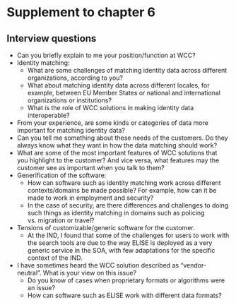 # Supplement to chapter 6

## Interview questions

* Can you briefly explain to me your position/function at WCC?
* Identity matching:
  + What are some challenges of matching identity data across different organizations, according to you?
  + What about matching identity data across different locales, for example, between EU Member States or national and international organizations or institutions?
  + What is the role of WCC solutions in making identity data interoperable?
* From your experience, are some kinds or categories of data more important for matching identity data?
* Can you tell me something about these needs of the customers. Do they always know what they want in how the data matching should work?
* What are some of the most important features of WCC solutions that you highlight to the customer? And vice versa, what features may the customer see as important when you talk to them?
* Generification of the software: 
  + How can software such as identity matching work across different contexts/domains be made possible? For example, how can it be made to work in employment and security?
  + In the case of security, are there differences and challenges to doing such things as identity matching in domains such as policing vs. migration or travel?
* Tensions of customizable/generic software for the customer. 
  + At the IND, I found that some of the challenges for users to work with the search tools are due to the way ELISE is deployed as a very generic service in the SOA, with few adaptations for the specific context of the IND.
* I have sometimes heard the WCC solution described as “vendor-neutral”. What is your view on this issue?
  + Do you know of cases when proprietary formats or algorithms were an issue?
  + How can software such as ELISE work with different data formats?
